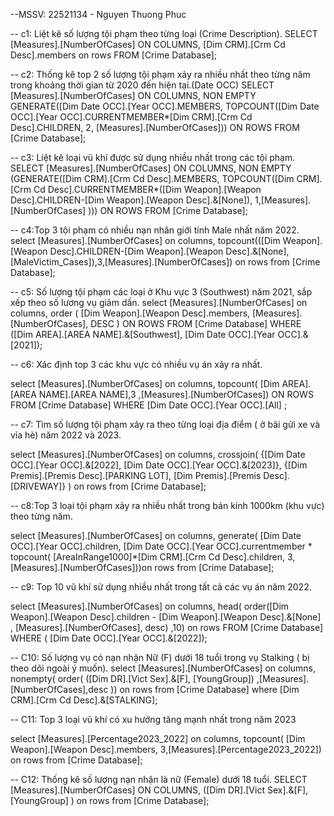 ﻿--MSSV: 22521134 - Nguyen Thuong Phuc


-- c1:  Liệt kê số lượng tội phạm theo từng loại (Crime Description).
SELECT [Measures].[NumberOfCases] ON COLUMNS,
		[Dim CRM].[Crm Cd Desc].members on rows
FROM [Crime Database];

-- c2: Thống kê top 2 số lượng tội phạm xảy ra nhiều nhất theo từng năm trong khoảng thời gian từ 2020 đến hiện tại.(Date OCC)
SELECT [Measures].[NumberOfCases] ON COLUMNS,
NON EMPTY GENERATE([Dim Date OCC].[Year OCC].MEMBERS,
TOPCOUNT([Dim Date OCC].[Year OCC].CURRENTMEMBER*[Dim CRM].[Crm Cd Desc].CHILDREN,
2, [Measures].[NumberOfCases])) ON ROWS
FROM [Crime Database];


-- c3: Liệt kê loại vũ khí được sử dụng nhiều nhất trong các tội phạm. 
SELECT [Measures].[NumberOfCases] ON COLUMNS,
NON EMPTY (GENERATE([Dim CRM].[Crm Cd Desc].MEMBERS,
TOPCOUNT([Dim CRM].[Crm Cd Desc].CURRENTMEMBER*([Dim Weapon].[Weapon Desc].CHILDREN-[Dim Weapon].[Weapon Desc].&[None]),
1,[Measures].[NumberOfCases] )))
 ON ROWS
FROM [Crime Database];

-- c4:Top 3 tội phạm có nhiều nạn nhân giới tính Male nhất năm 2022.
select [Measures].[NumberOfCases] on columns,
topcount(([Dim Weapon].[Weapon Desc].CHILDREN-[Dim Weapon].[Weapon Desc].&[None],
[MaleVictim_Cases]),3,[Measures].[NumberOfCases]) on rows
from [Crime Database];

-- c5: Số lượng tội phạm các loại ở Khu vực 3 (Southwest) năm 2021, sắp xếp theo số lương vụ giảm dần.
select [Measures].[NumberOfCases] on columns,
order ( [Dim Weapon].[Weapon Desc].members, [Measures].[NumberOfCases], DESC ) ON ROWS
FROM [Crime Database]
WHERE ([Dim AREA].[AREA NAME].&[Southwest], [Dim Date OCC].[Year OCC].&[2021]);

-- c6: Xác định top 3 các khu vực có nhiều vụ án xảy ra nhất.

select [Measures].[NumberOfCases] on columns,
topcount( [Dim AREA].[AREA NAME].[AREA NAME],3 ,[Measures].[NumberOfCases]) ON ROWS
FROM [Crime Database]
WHERE [Dim Date OCC].[Year OCC].[All] ;

-- c7: Tìm số lượng tội phạm xảy ra theo từng loại địa điểm ( ở bãi gửi xe và vỉa hè) năm 2022 và 2023.

select [Measures].[NumberOfCases] on columns,
crossjoin( {[Dim Date OCC].[Year OCC].&[2022], [Dim Date OCC].[Year OCC].&[2023]},
{[Dim Premis].[Premis Desc].[PARKING LOT], [Dim Premis].[Premis Desc].[DRIVEWAY]} ) on rows
from [Crime Database];


-- c8:Top 3 loại tội phạm xảy ra nhiều nhất trong bán kính 1000km (khu vực) theo từng năm.

select [Measures].[NumberOfCases] on columns,
generate(
	[Dim Date OCC].[Year OCC].children,
	[Dim Date OCC].[Year OCC].currentmember * 
	topcount( [AreaInRange1000]*[Dim CRM].[Crm Cd Desc].children,
	3, [Measures].[NumberOfCases]))on rows
from [Crime Database];

-- c9: Top 10 vũ khí sử dụng nhiều nhất trong tất cả các vụ án năm 2022. 

select [Measures].[NumberOfCases] on columns,
head(
order([Dim Weapon].[Weapon Desc].children - [Dim Weapon].[Weapon Desc].&[None]   ,  [Measures].[NumberOfCases], desc)
,10) on rows
FROM [Crime Database]
WHERE ( [Dim Date OCC].[Year OCC].&[2022]);

-- C10: Số lượng vụ có nạn nhận Nữ (F) dưới 18 tuổi trong vụ Stalking ( bị theo dõi ngoài ý muốn).
select [Measures].[NumberOfCases] on columns,
nonempty(
	order( ([Dim DR].[Vict Sex].&[F], [YoungGroup]) ,[Measures].[NumberOfCases],desc )) on rows
from [Crime Database]
where [Dim CRM].[Crm Cd Desc].&[STALKING];


-- C11: Top 3 loại vũ khí có xu hướng tăng mạnh nhất trong năm 2023

select [Measures].[Percentage2023_2022] on columns,
topcount( [Dim Weapon].[Weapon Desc].members, 3,[Measures].[Percentage2023_2022]) on rows
from [Crime Database];

-- C12: Thống kê số lượng nạn nhận là nữ (Female) dưới 18 tuổi. 
SELECT [Measures].[NumberOfCases] ON COLUMNS,
([Dim DR].[Vict Sex].&[F], [YoungGroup] ) on rows
from [Crime Database];